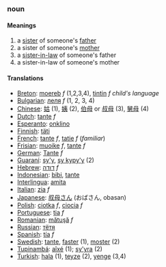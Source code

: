 ===noun===

====Meanings====
#a [[sister]] of someone's [[father]]
#a sister of someone's [[mother]]
#a [[sister-in-law]] of someone's father
#a sister-in-law of someone's mother

====Translations====
*[[Breton]]: [[moereb]] ''f'' (1,2,3,4), [[tintin]] ''f'' ''child's language''
*[[Bulgarian]]: [[леля]] ''f'' (1, 2, 3, 4)
*[[Chinese]]: [[姑]] (1), [[姨]] (2), [[伯母]] or [[叔母]] (3), [[舅母]] (4)
*[[Dutch]]: [[tante]] ''f''
*[[Esperanto]]: [[onklino]]
*[[Finnish]]: [[täti]]
*[[French]]: [[tante]] ''f'', [[tatie]] ''f'' (''familiar'')
*[[Frisian]]: [[muoike]] ''f'', [[tante]] ''f''
*[[German]]: [[Tante]] ''f''
*[[Guaraní]]: [[sy'y]], [[sy kypy'y]] (2)
*[[Hebrew]]: [[דודה]] ''f''
*[[Indonesian]]: [[bibi]], [[tante]]
*[[Interlingua]]: [[amita]]
*[[Italian]]: [[zia]] ''f''
*[[Japanese]]: [[叔母さん]] (おばさん, obasan)
*[[Polish]]: [[ciotka]] ''f'', [[ciocia]] ''f''
*[[Portuguese]]: [[tia]] ''f''
*[[Romanian]]: [[mătuşă]] ''f''
*[[Russian]]: [[тётя]]
*[[Spanish]]: [[tía]] ''f''
*[[Swedish]]: [[tante]], [[faster]] (1), [[moster]] (2) 
*[[Tupinambá]]: [[aîxé]] (1); [[sy'yra]] (2)
*[[Turkish]]: [[hala]] (1), [[teyze]] (2), [[yenge]] (3,4)